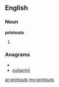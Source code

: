 ==English==
===Noun===
'''printouts'''
# {{plural of|[[printout]]}}

===Anagrams===
* {{alphagram|inoprsttu}}
* [[outsprint#English|outsprint]]

[[ar:printouts]]
[[my:printouts]]